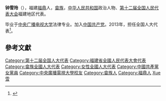 '''钟雪玲'''（{{bd|1979年||}}），福建[[福鼎|福鼎]]人，[[畲族|畲族]]，[[中华人民共和国|中华人民共和国]]政治人物、[[第十二届全国人民代表大会|第十二届全国人民代表大会]]福建地区代表。

毕业于[[中央广播电视大学|中央广播电视大学]]法律专业。加入[[中国共产党|中国共产党]]。2013年，担任全国人大代表<ref>{{cite news|title=全国人大代表信息-钟雪玲|url= http://210.82.31.1:8084/delegate/viewDelegate.action?dbid=121075|accessdate=2013-04-05|newspaper=全国人大网|archive-url=https://web.archive.org/web/20190701172120/http://www.npc.gov.cn/delegate/viewDelegate.action?dbid=121075|archive-date=2019-07-01|dead-url=yes}}</ref>。

==參考文獻==
{{reflist}}
{{中国政治人物小作品}}
{{DEFAULTSORT:Zhong鍾}}
[[Category:第十二届全国人大代表|Category:第十二届全国人大代表]]
[[Category:福建省全國人民代表大會代表|Category:福建省全國人民代表大會代表]]
[[Category:畲族全國人大代表|Category:畲族全國人大代表]]
[[Category:女性全國人大代表|Category:女性全國人大代表]]
[[Category:中國共產黨女黨員|Category:中國共產黨女黨員]]
[[Category:中央廣播電視大學校友|Category:中央廣播電視大學校友]]
[[Category:畲族人|Category:畲族人]]
[[Category:福鼎人|Category:福鼎人]]
[[Category:鍾姓|Xue雪]]